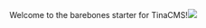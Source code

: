 
Welcome to the barebones starter for TinaCMS!![](https://res.cloudinary.com/communal-impact/image/upload/v1667043278/cld-sample-5.jpg)
